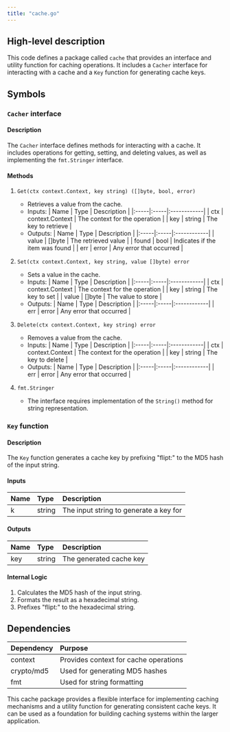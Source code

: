 ```yaml
---
title: "cache.go"
---
```


## High-level description
This code defines a package called `cache` that provides an interface and utility function for caching operations. It includes a `Cacher` interface for interacting with a cache and a `Key` function for generating cache keys.

## Symbols

### `Cacher` interface
#### Description
The `Cacher` interface defines methods for interacting with a cache. It includes operations for getting, setting, and deleting values, as well as implementing the `fmt.Stringer` interface.

#### Methods
1. `Get(ctx context.Context, key string) ([]byte, bool, error)`
   - Retrieves a value from the cache.
   - Inputs:
     | Name | Type | Description |
     |:-----|:-----|:------------|
     | ctx | context.Context | The context for the operation |
     | key | string | The key to retrieve |
   - Outputs:
     | Name | Type | Description |
     |:-----|:-----|:------------|
     | value | []byte | The retrieved value |
     | found | bool | Indicates if the item was found |
     | err | error | Any error that occurred |

2. `Set(ctx context.Context, key string, value []byte) error`
   - Sets a value in the cache.
   - Inputs:
     | Name | Type | Description |
     |:-----|:-----|:------------|
     | ctx | context.Context | The context for the operation |
     | key | string | The key to set |
     | value | []byte | The value to store |
   - Outputs:
     | Name | Type | Description |
     |:-----|:-----|:------------|
     | err | error | Any error that occurred |

3. `Delete(ctx context.Context, key string) error`
   - Removes a value from the cache.
   - Inputs:
     | Name | Type | Description |
     |:-----|:-----|:------------|
     | ctx | context.Context | The context for the operation |
     | key | string | The key to delete |
   - Outputs:
     | Name | Type | Description |
     |:-----|:-----|:------------|
     | err | error | Any error that occurred |

4. `fmt.Stringer`
   - The interface requires implementation of the `String()` method for string representation.

### `Key` function
#### Description
The `Key` function generates a cache key by prefixing "flipt:" to the MD5 hash of the input string.

#### Inputs
| Name | Type | Description |
|:-----|:-----|:------------|
| k | string | The input string to generate a key for |

#### Outputs
| Name | Type | Description |
|:-----|:-----|:------------|
| key | string | The generated cache key |

#### Internal Logic
1. Calculates the MD5 hash of the input string.
2. Formats the result as a hexadecimal string.
3. Prefixes "flipt:" to the hexadecimal string.

## Dependencies
| Dependency | Purpose |
|:-----------|:--------|
| context | Provides context for cache operations |
| crypto/md5 | Used for generating MD5 hashes |
| fmt | Used for string formatting |

This cache package provides a flexible interface for implementing caching mechanisms and a utility function for generating consistent cache keys. It can be used as a foundation for building caching systems within the larger application.